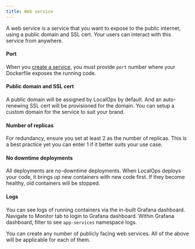 ```yaml
---
title: Web service
---
```


A web service is a service that you want to expose to the public internet, using a public domain and SSL cert. Your
users can interact with this service from anywhere.

#### Port

When you [create a service](/environment/services/create), you must provide `port` number where your Dockerfile exposes
the running code.

#### Public domain and SSL cert

A public domain will be assigned by LocalOps by default. And an auto-renewing SSL cert will be provisioned for the
domain. You can setup a custom domain for the service to suit your brand.

#### Number of replicas

For redundancy, ensure you set at least 2 as the number of replicas. This is a best practice yet you can enter 1 if it
better suits your use case.

#### No downtime deployments

All deployments are no-downtime deployments. When LocalOps deploys your code, it brings up new containers with new code
first. If they become healthy, old containers will be stopped.

#### Logs

You can see logs of running containers via the in-built Grafana dashboard. Navigate to Monitor tab to login to Grafana
dashboard. Within Grafana dashboard, filter to see `app-services` namespace logs.

You can create any number of publicly facing web services. All of the above will be applicable for each of them.
